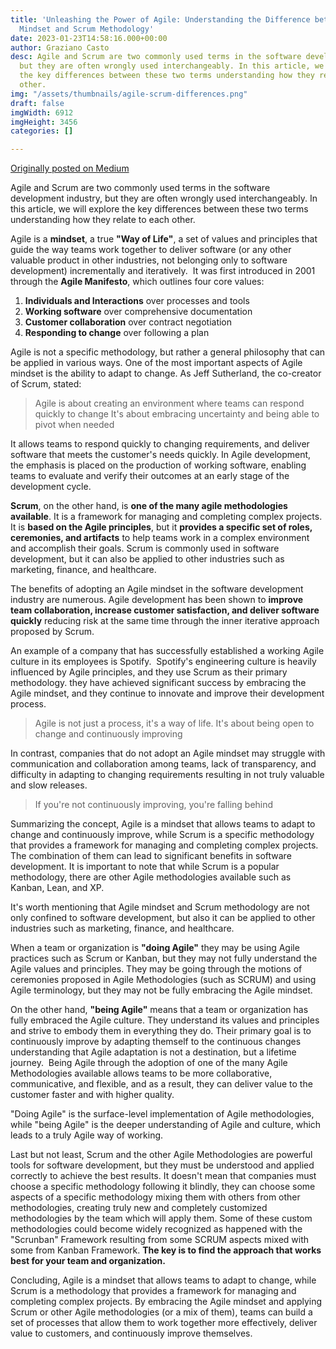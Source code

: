 ```yaml
---
title: 'Unleashing the Power of Agile: Understanding the Difference between Agile
  Mindset and Scrum Methodology'
date: 2023-01-23T14:58:16.000+00:00
author: Graziano Casto
desc: Agile and Scrum are two commonly used terms in the software development industry,
  but they are often wrongly used interchangeably. In this article, we will explore
  the key differences between these two terms understanding how they relate to each
  other.
img: "/assets/thumbnails/agile-scrum-differences.png"
draft: false
imgWidth: 6912
imgHeight: 3456
categories: []

---
```

[Originally posted on Medium](https://graziano-casto.medium.com/unleashing-the-power-of-agile-understanding-the-difference-between-agile-mindset-and-scrum-e44a6da8be5e)

Agile and Scrum are two commonly used terms in the software development industry, but they are often wrongly used interchangeably. 
In this article, we will explore the key differences between these two terms understanding how they relate to each other.

Agile is a **mindset**, a true **"Way of Life"**, a set of values and principles that guide the way teams work together to deliver software (or any other valuable product in other industries, not belonging only to software development) incrementally and iteratively. 
It was first introduced in 2001 through the **Agile Manifesto**, which outlines four core values:

1. **Individuals and Interactions** over processes and tools
2. **Working software** over comprehensive documentation
3. **Customer collaboration** over contract negotiation
4. **Responding to change** over following a plan

Agile is not a specific methodology, but rather a general philosophy that can be applied in various ways. One of the most important aspects of Agile mindset is the ability to adapt to change. As Jeff Sutherland, the co-creator of Scrum, stated:

>Agile is about creating an environment where teams can respond quickly to change
>It's about embracing uncertainty and being able to pivot when needed

It allows teams to respond quickly to changing requirements, and deliver software that meets the customer's needs quickly. 
In Agile development, the emphasis is placed on the production of working software, enabling teams to evaluate and verify their outcomes at an early stage of the development cycle.

**Scrum**, on the other hand, is **one of the many agile methodologies available**. It is a framework for managing and completing complex projects. It is **based on the Agile principles**, but it **provides a specific set of roles, ceremonies, and artifacts** to help teams work in a complex environment and accomplish their goals. 
Scrum is commonly used in software development, but it can also be applied to other industries such as marketing, finance, and healthcare.

The benefits of adopting an Agile mindset in the software development industry are numerous. 
Agile development has been shown to **improve team collaboration, increase customer satisfaction, and deliver software quickly** reducing risk at the same time through the inner iterative approach proposed by Scrum.

An example of a company that has successfully established a working Agile culture in its employees is Spotify. 
Spotify's engineering culture is heavily influenced by Agile principles, and they use Scrum as their primary methodology. they have achieved significant success by embracing the Agile mindset, and they continue to innovate and improve their development process.

>Agile is not just a process, it's a way of life. It's about being open to change and continuously improving

In contrast, companies that do not adopt an Agile mindset may struggle with communication and collaboration among teams, lack of transparency, and difficulty in adapting to changing requirements resulting in not truly valuable and slow releases.

>If you're not continuously improving, you're falling behind

Summarizing the concept, Agile is a mindset that allows teams to adapt to change and continuously improve, while Scrum is a specific methodology that provides a framework for managing and completing complex projects. The combination of them can lead to significant benefits in software development. It is important to note that while Scrum is a popular methodology, there are other Agile methodologies available such as Kanban, Lean, and XP.

It's worth mentioning that Agile mindset and Scrum methodology are not only confined to software development, but also it can be applied to other industries such as marketing, finance, and healthcare.

When a team or organization is **"doing Agile"** they may be using Agile practices such as Scrum or Kanban, but they may not fully understand the Agile values and principles. They may be going through the motions of ceremonies proposed in Agile Methodologies (such as SCRUM) and using Agile terminology, but they may not be fully embracing the Agile mindset.

On the other hand, **"being Agile"** means that a team or organization has fully embraced the Agile culture. They understand its values and principles and strive to embody them in everything they do. Their primary goal is to continuously improve by adapting themself to the continuous changes understanding that Agile adaptation is not a destination, but a lifetime journey. 
Being Agile through the adoption of one of the many Agile Methodologies available allows teams to be more collaborative, communicative, and flexible, and as a result, they can deliver value to the customer faster and with higher quality.

"Doing Agile" is the surface-level implementation of Agile methodologies, while "being Agile" is the deeper understanding of Agile and culture, which leads to a truly Agile way of working.

Last but not least, Scrum and the other Agile Methodologies are powerful tools for software development, but they must be understood and applied correctly to achieve the best results. It doesn't mean that companies must choose a specific methodology following it blindly, they can choose some aspects of a specific methodology mixing them with others from other methodologies, creating truly new and completely customized methodologies by the team which will apply them. Some of these custom methodologies could become widely recognized as happened with the "Scrunban" Framework resulting from some SCRUM aspects mixed with some from Kanban Framework. **The key is to find the approach that works best for your team and organization.**

Concluding, Agile is a mindset that allows teams to adapt to change, while Scrum is a methodology that provides a framework for managing and completing complex projects. By embracing the Agile mindset and applying  Scrum or other Agile methodologies (or a mix of them), teams can build a set of processes that allow them to work together more effectively, deliver value to customers, and continuously improve themselves.